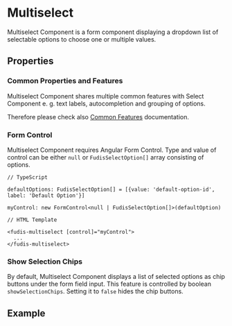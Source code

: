 
<Meta title="Components/Form/Select/Multiselect" />

# Multiselect

Multiselect Component is a form component displaying a dropdown list of selectable options to choose one or multiple values.

## Properties

### Common Properties and Features

Multiselect Component shares multiple common features with Select Component e. g. text labels, autocompletion and grouping of options.

Therefore please check also [Common Features](/docs/components-form-select-common-features--documentation) documentation.

### Form Control

Multiselect Component requires Angular Form Control. Type and value of control can be either `null` or `FudisSelectOption[]` array consisting of options.

```
// TypeScript

defaultOptions: FudisSelectOption[] = [{value: 'default-option-id', label: 'Default Option'}]

myControl: new FormControl<null | FudisSelectOption[]>(defaultOption)

// HTML Template

<fudis-multiselect [control]="myControl">
  ...
</fudis-multiselect>

```

### Show Selection Chips

By default, Multiselect Component displays a list of selected options as chip buttons under the form field input. This feature is controlled by boolean `showSelectionChips`. Setting it to `false` hides the chip buttons.

## Example

<Canvas of={Stories.Example}></Canvas>

